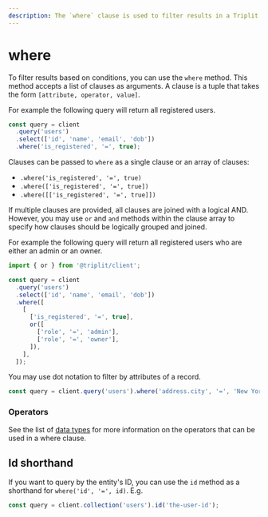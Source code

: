 ```yaml
---
description: The `where` clause is used to filter results in a Triplit query based on conditions.
---
```


# where

To filter results based on conditions, you can use the `where` method. This method accepts a list of clauses as arguments. A clause is a tuple that takes the form `[attribute, operator, value]`.

For example the following query will return all registered users.

```typescript
const query = client
  .query('users')
  .select(['id', 'name', 'email', 'dob'])
  .where('is_registered', '=', true);
```

Clauses can be passed to `where` as a single clause or an array of clauses:

- `.where('is_registered', '=', true)`
- `.where(['is_registered', '=', true])`
- `.where([['is_registered', '=', true]])`

If multiple clauses are provided, all clauses are joined with a logical AND. However, you may use `or` and `and` methods within the clause array to specify how clauses should be logically grouped and joined.

For example the following query will return all registered users who are either an admin or an owner.

```typescript
import { or } from '@triplit/client';

const query = client
  .query('users')
  .select(['id', 'name', 'email', 'dob'])
  .where([
    [
      ['is_registered', '=', true],
      or([
        ['role', '=', 'admin'],
        ['role', '=', 'owner'],
      ]),
    ],
  ]);
```

You may use dot notation to filter by attributes of a record.

```typescript
const query = client.query('users').where('address.city', '=', 'New York');
```

### Operators

See the list of [data types](/schemas/types) for more information on the operators that can be used in a where clause.

## Id shorthand

If you want to query by the entity's ID, you can use the `id` method as a shorthand for `where('id', '=', id)`. E.g.

```ts
const query = client.collection('users').id('the-user-id');
```